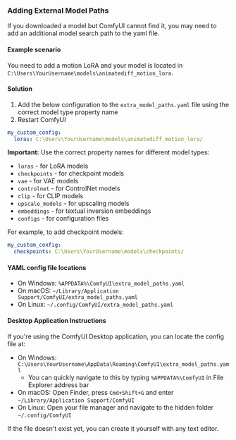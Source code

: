 ### Adding External Model Paths

If you downloaded a model but ComfyUI cannot find it, you may need to add an additional model search path to the yaml file.

#### Example scenario
You need to add a motion LoRA and your model is located in `C:\Users\YourUsername\models\animatediff_motion_lora`.

#### Solution
1. Add the below configuration to the `extra_model_paths.yaml` file using the correct model type property name
2. Restart ComfyUI

```yaml
my_custom_config:
  loras: C:\Users\YourUsername\models\animatediff_motion_lora/
```

**Important:** Use the correct property names for different model types:
- `loras` - for LoRA models
- `checkpoints` - for checkpoint models  
- `vae` - for VAE models
- `controlnet` - for ControlNet models
- `clip` - for CLIP models
- `upscale_models` - for upscaling models
- `embeddings` - for textual inversion embeddings
- `configs` - for configuration files

For example, to add checkpoint models:
```yaml
my_custom_config:
  checkpoints: C:\Users\YourUsername\models\checkpoints/
```

#### YAML config file locations
- On Windows: `%APPDATA%\ComfyUI\extra_model_paths.yaml`
- On macOS: `~/Library/Application Support/ComfyUI/extra_model_paths.yaml`
- On Linux: `~/.config/ComfyUI/extra_model_paths.yaml`

#### Desktop Application Instructions
If you're using the ComfyUI Desktop application, you can locate the config file at:

- On Windows: `C:\Users\YourUsername\AppData\Roaming\ComfyUI\extra_model_paths.yaml`
  - You can quickly navigate to this by typing `%APPDATA%\ComfyUI` in File Explorer address bar
- On macOS: Open Finder, press `Cmd+Shift+G` and enter `~/Library/Application Support/ComfyUI`
- On Linux: Open your file manager and navigate to the hidden folder `~/.config/ComfyUI`

If the file doesn't exist yet, you can create it yourself with any text editor.
